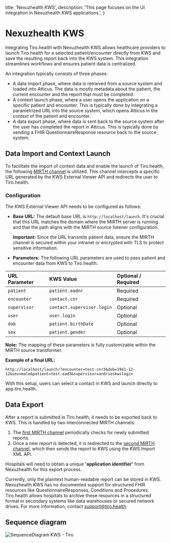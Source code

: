   title: 'Nexuzhealth KWS',
  description:
    'This page focuses on the UI integration in Nexuzhealth KWS applications.',
}

# Nexuzhealth KWS

Integrating Tiro.health with Nexuzhealth KWS allows healthcare providers to launch Tiro.health for a selected patient/encounter directly from KWS and save the resulting report back into the KWS system. This integration streamlines workflows and ensures patient data is centralized.

An integration typically consists of three phases:
- A data import phase, where data is retrieved from a source system and loaded into Atticus. The data is mostly metadata about the patient, the current encounter and the report that must be completed.
- A context launch phase, where a user opens the application on a specific patient and encounter. This is typically done by integrating a parametrized URL into the source system, which opens Atticus in the context of the patient and encounter.
- A data export phase, where data is sent back to the source system after the user has completed the report in Atticus. This is typically done by sending a FHIR QuestionnaireResponse resource back to the source system.

## Data Import and Context Launch

To facilitate the import of context data and enable the launch of Tiro.health, the following [MIRTH channel](https://github.com/Tiro-health/atticus-mirth/tree/main/channels/import/URL) is utilized. This channel intercepts a specific URL generated by the KWS External Viewer API and redirects the user to Tiro.health.

### Configuration
The KWS External Viewer API needs to be configured as follows:

* **Base URL:** The default base URL is `http://localhost/launch`. It's crucial that this URL matches the domain where the MIRTH server is running and that the path aligns with the MIRTH source listener configuration.

    **Important:** Since the URL transmits patient data, ensure the MIRTH channel is secured within your intranet or encrypted with TLS to protect sensitive information.

* **Parameters:** The following URL parameters are used to pass patient and encounter data from KWS to Tiro.health:

| **URL Parameter** | **KWS Value** | **Optional / Required** |
| :---------------- | :----------------------- | :---------------------- |
| `patient`         | `patient.eadnr`          | Required                |
| `encounter`       | `contact.cnr`            | Required                |
| `supervisor`      | `contact.supervisor.login` | Optional                |
| `user`            | `user.login`             | Optional                |
| `dob`             | `patient.birthDate`      | Optional                |
| `sex`             | `patient.gender`         | Optional                |


  **Note:** The mapping of these parameters is fully customizable within the MIRTH source transformer.


**Example of a final URL:**

`http://localhost/launch/?encounter=test-cnr3&dob=1941-12-12&sex=male&patient=test-ead3&supervisor=andrieskwslogin`

With this setup, users can select a contact in KWS and launch directly to app.tiro.health.


## Data Export

After a report is submitted in Tiro.health, it needs to be exported back to KWS. This is handled by two interconnected MIRTH channels:

1.  The [first MIRTH channel](https://github.com/Tiro-health/atticus-mirth/tree/main/channels/export/PollForQRs) periodically checks for newly submitted reports.
2.  Once a new report is detected, it is redirected to the [second MIRTH channel](https://github.com/Tiro-health/atticus-mirth/tree/main/channels/export/FHIRBundleToKWS), which then sends the report to KWS using the KWS Import XML API.

Hospitals will need to obtain a unique **'application identifier'** from Nexuzhealth for this export process.

Currently, only the plaintext human-readable report can be stored in KWS. Nexuzhealth KWS has no documented support for structured FHIR resources like QuestionnaireResponses, Conditions and Procedures. Tiro.health allows hospitals to archive these resources in a structured format in secondary systems like data warehouses or secured network drives. For more information, contact support@tiro.health.

## Sequence diagram
![SequenceDiagram KWS - Tiro](/SequenceDiagramKWSTiro.png)

